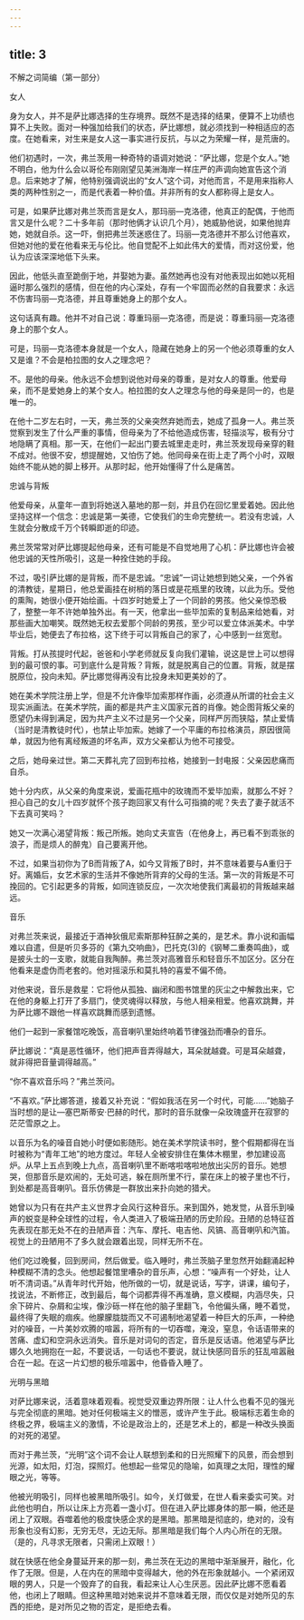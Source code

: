```yaml
---
---
---
```

title: 3
---




不解之词简编（第一部分）


女人

身为女人，并不是萨比娜选择的生存境界。既然不是选择的结果，便算不上功绩也算不上失败。面对一种强加给我们的状态，萨比娜想，就必须找到一种相适应的态度。在她看来，对生来是女人这一事实进行反抗，与以之为荣耀一样，是荒唐的。

他们初遇时，一次，弗兰茨用一种奇特的语调对她说：“萨比娜，您是个女人。”她不明白，他为什么会以哥伦布刚刚望见美洲海岸一样庄严的声调向她宣告这个消息。后来她才了解，他特别强调说出的“女人”这个词，对他而言，不是用来指称人类的两种性别之一，而是代表着一种价值。并非所有的女人都称得上是女人。

可是，如果萨比娜对弗兰茨而言是女人，那玛丽—克洛德，他真正的配偶，于他而言又是什么呢？二十多年前（那时他俩才认识几个月），她威胁他说，如果他抛弃她，她就自杀。这一吓，倒把弗兰茨迷惑住了。玛丽—克洛德并不那么讨他喜欢，但她对他的爱在他看来无与伦比。他自觉配不上如此伟大的爱情，而对这份爱，他认为应该深深地低下头来。

因此，他低头直至跪倒于地，并娶她为妻。虽然她再也没有对他表现出如她以死相逼时那么强烈的感情，但在他的内心深处，存有一个牢固而必然的自我要求：永远不伤害玛丽—克洛德，并且尊重她身上的那个女人。

这句话真有趣。他并不对自己说：尊重玛丽—克洛德，而是说：尊重玛丽—克洛德身上的那个女人。

可是，玛丽—克洛德本身就是一个女人，隐藏在她身上的另一个他必须尊重的女人又是谁？不会是柏拉图的女人之理念吧？

不。是他的母亲。他永远不会想到说他对母亲的尊重，是对女人的尊重。他爱母亲，而不是爱她身上的某个女人。柏拉图的女人之理念与他的母亲是同一的，也是唯一的。

在他十二岁左右时，一天，弗兰茨的父亲突然弃她而去，她成了孤身一人。弗兰茨觉察到发生了什么严重的事情，但母亲为了不给他造成伤害，轻描淡写，极有分寸地隐瞒了真相。那一天，在他们一起出门要去城里走走时，弗兰茨发现母亲穿的鞋不成对。他很不安，想提醒她，又怕伤了她。他同母亲在街上走了两个小时，双眼始终不能从她的脚上移开。从那时起，他开始懂得了什么是痛苦。

忠诚与背叛

他爱母亲，从童年一直到将她送入墓地的那一刻，并且仍在回忆里爱着她。因此他坚持这样一个信念：忠诚是第一美德，它使我们的生命完整统一。若没有忠诚，人生就会分散成千万个转瞬即逝的印迹。

弗兰茨常常对萨比娜提起他母亲，还有可能是不自觉地用了心机：萨比娜也许会被他忠诚的天性所吸引，这是一种拴住她的手段。

不过，吸引萨比娜的是背叛，而不是忠诚。“忠诚”一词让她想到她父亲，一个外省的清教徒，星期日，他总爱画挂在树梢的落日或是花瓶里的玫瑰，以此为乐。受他的熏陶，她很小便开始绘画。十四岁时她爱上了一个同龄的男孩。他父亲惊恐极了，整整一年不许她单独外出。有一天，他拿出一些毕加索的复制品来给她看，对那些画大加嘲笑。既然她无权去爱那个同龄的男孩，至少可以爱立体派美术。中学毕业后，她便去了布拉格，这下终于可以背叛自己的家了，心中感到一丝宽慰。

背叛。打从孩提时代起，爸爸和小学老师就反复向我们灌输，说这是世上可以想得到的最可恨的事。可到底什么是背叛？背叛，就是脱离自己的位置。背叛，就是摆脱原位，投向未知。萨比娜觉得再没有比投身未知更美妙的了。

她在美术学院注册上学，但是不允许像毕加索那样作画，必须遵从所谓的社会主义现实派画法。在美术学院，画的都是共产主义国家元首的肖像。她企图背叛父亲的愿望仍未得到满足，因为共产主义不过是另一个父亲，同样严厉而狭隘，禁止爱情（当时是清教徒时代），也禁止毕加索。她嫁了一个平庸的布拉格演员，原因很简单，就因为他有离经叛道的坏名声，双方父亲都认为他不可接受。

之后，她母亲过世。第二天葬礼完了回到布拉格，她接到一封电报：父亲因悲痛而自杀。

她十分内疚，从父亲的角度来说，爱画花瓶中的玫瑰而不爱毕加索，就那么不好？担心自己的女儿十四岁就怀个孩子跑回家又有什么可指摘的呢？失去了妻子就活不下去真可笑吗？

她又一次满心渴望背叛：叛己所叛。她向丈夫宣告（在他身上，再已看不到乖张的浪子，而是烦人的醉鬼）自己要离开他。

不过，如果当初你为了B而背叛了A，如今又背叛了B时，并不意味着要与A重归于好。离婚后，女艺术家的生活并不像她所背弃的父母的生活。第一次的背叛是不可挽回的。它引起更多的背叛，如同连锁反应，一次次地使我们离最初的背叛越来越远。

音乐

对弗兰茨来说，最接近于酒神狄俄尼索斯那种狂醉之美的，是艺术。靠小说和画幅难以自遣，但是听贝多芬的《第九交响曲》，巴托克(3)的《钢琴二重奏鸣曲》，或是披头士的一支歌，就能自我陶醉。弗兰茨对高雅音乐和轻音乐不加区分。区分在他看来是虚伪而老套的。他对摇滚乐和莫扎特的喜爱不偏不倚。

对他来说，音乐是救星：它将他从孤独、幽闭和图书馆里的灰尘之中解救出来，它在他的身躯上打开了多扇门，使灵魂得以释放，与他人相亲相爱。他喜欢跳舞，并为萨比娜不跟他一样喜欢跳舞而感到遗憾。

他们一起到一家餐馆吃晚饭，高音喇叭里始终响着节律强劲而嘈杂的音乐。

萨比娜说：“真是恶性循环，他们把声音弄得越大，耳朵就越聋。可是耳朵越聋，就非得把音量调得越高。”

“你不喜欢音乐吗？”弗兰茨问。

“不喜欢。”萨比娜答道，接着又补充说：“假如我活在另一个时代，可能……”她脑子当时想的是让—塞巴斯蒂安·巴赫的时代，那时的音乐就像一朵玫瑰盛开在寂寥的茫茫雪原之上。

以音乐为名的噪音自她小时便如影随形。她在美术学院读书时，整个假期都得在当时被称为“青年工地”的地方度过。年轻人全被安排住在集体木棚里，参加建设高炉。从早上五点到晚上九点，高音喇叭里不断喀啦喀啦地放出尖厉的音乐。她想哭，但那音乐是欢闹的，无处可逃，躲在厕所里不行，蒙在床上的被子里也不行，到处都是高音喇叭。音乐仿佛是一群放出来扑向她的猎犬。

她曾以为只有在共产主义世界才会风行这种音乐。来到国外，她发觉，从音乐到噪声的蜕变是种全球性的过程，令人类进入了极端丑陋的历史阶段。丑陋的总特征首先表现在那无处不在的丑陋声音：汽车、摩托、电吉他、风镐、高音喇叭和汽笛。视觉上的丑陋用不了多久就会跟着出现，同样无所不在。

他们吃过晚餐，回到房间，然后做爱。临入睡时，弗兰茨脑子里忽然开始翻涌起种种模糊不清的念头。他想起餐馆里嘈杂的音乐声，心想：“噪声有一个好处，让人听不清词语。”从青年时代开始，他所做的一切，就是说话，写字，讲课，编句子，找说法，不断修正，改到最后，每个词都弄得不再准确，意义模糊，内涵尽失，只余下碎片、杂屑和尘埃，像沙砾一样在他的脑子里翻飞，令他偏头痛，睡不着觉，最终得了失眠的痼疾。他朦朦胧胧而又不可遏制地渴望着一种巨大的乐声，一种绝对的噪音，一片美妙欢腾的喧嚣，将所有的一切吞噬，淹没，窒息，令话语带来的苦痛、虚幻和空洞永远消失。音乐是对词句的否定，音乐是反话语。他渴望与萨比娜久久地拥抱在一起，不要说话，一句话也不要说，就让快感同音乐的狂乱喧嚣融合在一起。在这一片幻想的极乐喧嚣中，他昏昏入睡了。

光明与黑暗

对萨比娜来说，活着意味着观看。视觉受双重边界所限：让人什么也看不见的强光与完全彻底的黑暗。她对任何极端主义的憎恶，或许产生于此。极端标志着生命的终极之界，极端主义的激情，不论是政治上的，还是艺术上的，都是一种改头换面的对死的渴望。

而对于弗兰茨，“光明”这个词不会让人联想到柔和的日光照耀下的风景，而会想到光源，如太阳，灯泡，探照灯。他想起一些常见的隐喻，如真理之太阳，理性的耀眼之光，等等。

他被光明吸引，同样也被黑暗所吸引。如今，关灯做爱，在世人看来委实可笑。对此他也明白，所以让床上方亮着一盏小灯。但在进入萨比娜身体的那一瞬，他还是闭上了双眼。吞噬着他的极度快感企求的是黑暗。那黑暗是彻底的，绝对的，没有形象也没有幻影，无穷无尽，无边无际。那黑暗是我们每个人内心所在的无限。（是的，凡寻求无限者，只需闭上双眼！）

就在快感在他全身蔓延开来的那一刻，弗兰茨在无边的黑暗中渐渐展开，融化，化作了无限。但是，人在内在的黑暗中变得越大，他的外在形象就越小。一个紧闭双眼的男人，只是一个毁弃了的自我，看起来让人心生厌恶。因此萨比娜不愿看着他，也闭上了眼睛。但这种黑暗对她来说并不意味着无限，而仅仅是对她所见的东西的拒绝，是对所见之物的否定，是拒绝去看。
